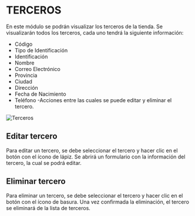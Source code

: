 


# **TERCEROS**

En este módulo se podrán visualizar los terceros de la tienda. Se visualizarán todos los terceros, cada uno tendrá la siguiente información:

- Código
- Tipo de Identificación
- Identificación
- Nombre
- Correo Electrónico
- Provincia
- Ciudad
- Dirección
- Fecha de Nacimiento
- Teléfono
-Acciones entre las cuales se puede editar y eliminar el tercero.


![Terceros](../../assets/images/terceros.png)


## Editar tercero

Para editar un tercero, se debe seleccionar el tercero y hacer clic en el botón con el ícono de lápiz. Se abrirá un formulario con la información del tercero, la cual se podrá editar.


## Eliminar tercero

Para eliminar un tercero, se debe seleccionar el tercero y hacer clic en el botón con el ícono de basura. Una vez confirmada la eliminación, el tercero se eliminará de la lista de terceros.